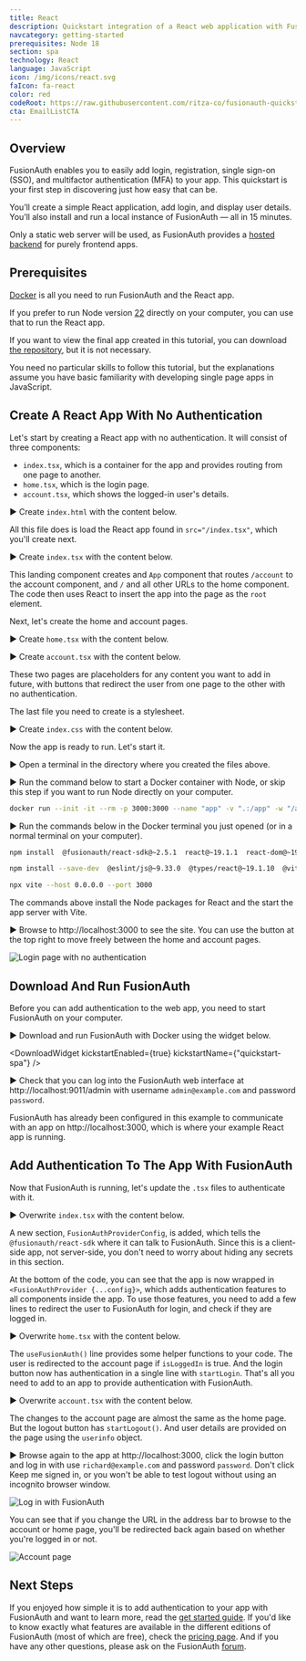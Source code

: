 ```yaml
---
title: React
description: Quickstart integration of a React web application with FusionAuth
navcategory: getting-started
prerequisites: Node 18
section: spa
technology: React
language: JavaScript
icon: /img/icons/react.svg
faIcon: fa-react
color: red
codeRoot: https://raw.githubusercontent.com/ritza-co/fusionauth-quickstart-javascript-react-web/draft_overhaulReactQuickstart
cta: EmailListCTA
---
```



## Overview

FusionAuth enables you to easily add login, registration, single sign-on (SSO), and multifactor authentication (MFA) to your app. This quickstart is your first step in discovering just how easy that can be.

You’ll create a simple React application, add login, and display user details. You’ll also install and run a local instance of FusionAuth — all in 15 minutes.

Only a static web server will be used, as FusionAuth provides a [hosted backend](https://fusionauth.io/docs/apis/hosted-backend) for purely frontend apps.

## Prerequisites

[Docker](https://www.docker.com) is all you need to run FusionAuth and the React app.

If you prefer to run Node version [22](https://nodejs.org/en) directly on your computer, you can use that to run the React app.

If you want to view the final app created in this tutorial, you can download [the repository](https://github.com/ritza-co/fusionauth-quickstart-javascript-react-web/draft_overhaulReactQuickstart), but it is not necessary.

You need no particular skills to follow this tutorial, but the explanations assume you have basic familiarity with developing single page apps in JavaScript.

## Create A React App With No Authentication

Let's start by creating a React app with no authentication. It will consist of three components:
- `index.tsx`, which is a container for the app and provides routing from one page to another.
- `home.tsx`, which is the login page.
- `account.tsx`, which shows the logged-in user's details.

▶️ Create `index.html` with the content below.

<RemoteCode url="https://raw.githubusercontent.com/ritza-co/fusionauth-quickstart-javascript-react-web/draft_overhaulReactQuickstart/1_noAuthentication/index.html" lang="tsx"/>

All this file does is load the React app found in `src="/index.tsx"`, which you'll create next.

▶️ Create `index.tsx` with the content below.

<RemoteCode url="https://raw.githubusercontent.com/ritza-co/fusionauth-quickstart-javascript-react-web/draft_overhaulReactQuickstart/1_noAuthentication/index.tsx" lang="tsx"/>

This landing component creates and `App` component that routes `/account` to the account component, and `/` and all other URLs to the home component. The code then uses React to insert the app into the page as the `root` element.

Next, let's create the home and account pages.

▶️ Create `home.tsx` with the content below.

<RemoteCode url="https://raw.githubusercontent.com/ritza-co/fusionauth-quickstart-javascript-react-web/draft_overhaulReactQuickstart/1_noAuthentication/home.tsx" lang="tsx"/>

▶️ Create `account.tsx` with the content below.

<RemoteCode url="https://raw.githubusercontent.com/ritza-co/fusionauth-quickstart-javascript-react-web/draft_overhaulReactQuickstart/1_noAuthentication/account.tsx" lang="tsx"/>

These two pages are placeholders for any content you want to add in future, with buttons that redirect the user from one page to the other with no authentication.

The last file you need to create is a stylesheet.

▶️ Create `index.css` with the content below.

<RemoteCode url="https://raw.githubusercontent.com/ritza-co/fusionauth-quickstart-javascript-react-web/draft_overhaulReactQuickstart/1_noAuthentication/index.css" lang="css"/>

Now the app is ready to run. Let's start it.

▶️ Open a terminal in the directory where you created the files above.

▶️ Run the command below to start a Docker container with Node, or skip this step if you want to run Node directly on your computer.

```sh
docker run --init -it --rm -p 3000:3000 --name "app" -v ".:/app" -w "/app" node:22.18-alpine3.21 sh
```

▶️ Run the commands below in the Docker terminal you just opened (or in a normal terminal on your computer).

```sh
npm install  @fusionauth/react-sdk@~2.5.1  react@~19.1.1  react-dom@~19.1.1  react-router-dom@~7.8.1

npm install --save-dev  @eslint/js@~9.33.0  @types/react@~19.1.10  @vitejs/plugin-react@~5.0.1  eslint@~9.33.0  typescript@~5.9.2  typescript-eslint@~8.40.0  vite@~7.1.3

npx vite --host 0.0.0.0 --port 3000
```

The commands above install the Node packages for React and the start the app server with Vite.

▶️ Browse to http://localhost:3000 to see the site. You can use the button at the top right to move freely between the home and account pages.

![Login page with no authentication](../../../public/img/quickstarts/quickstart-javascript-react-web/login.webp)

## Download And Run FusionAuth

Before you can add authentication to the web app, you need to start FusionAuth on your computer.

▶️ Download and run FusionAuth with Docker using the widget below.

<DownloadWidget kickstartEnabled={true} kickstartName={"quickstart-spa"} />

▶️ Check that you can log into the FusionAuth web interface at http://localhost:9011/admin with username `admin@example.com` and password `password`.

FusionAuth has already been configured in this example to communicate with an app on http://localhost:3000, which is where your example React app is running.

## Add Authentication To The App With FusionAuth

Now that FusionAuth is running, let's update the `.tsx` files to authenticate with it.

▶️ Overwrite `index.tsx` with the content below.

<RemoteCode url="https://raw.githubusercontent.com/ritza-co/fusionauth-quickstart-javascript-react-web/draft_overhaulReactQuickstart/2_withAuthentication/index.tsx" lang="tsx"/>

A new section, `FusionAuthProviderConfig`, is added, which tells the `@fusionauth/react-sdk` where it can talk to FusionAuth. Since this is a client-side app, not server-side, you don't need to worry about hiding any secrets in this section.

At the bottom of the code, you can see that the app is now wrapped in `<FusionAuthProvider {...config}>`, which adds authentication features to all components inside the app. To use those features, you need to add a few lines to redirect the user to FusionAuth for login, and check if they are logged in.

▶️ Overwrite `home.tsx` with the content below.

<RemoteCode url="https://raw.githubusercontent.com/ritza-co/fusionauth-quickstart-javascript-react-web/draft_overhaulReactQuickstart/2_withAuthentication/home.tsx" lang="tsx"/>

The `useFusionAuth()` line provides some helper functions to your code. The user is redirected to the account page if `isLoggedIn` is true. And the login button now has authentication in a single line with `startLogin`. That's all you need to add to an app to provide authentication with FusionAuth.

▶️ Overwrite `account.tsx` with the content below.

<RemoteCode url="https://raw.githubusercontent.com/ritza-co/fusionauth-quickstart-javascript-react-web/draft_overhaulReactQuickstart/2_withAuthentication/account.tsx" lang="tsx"/>

The changes to the account page are almost the same as the home page. But the logout button has `startLogout()`. And user details are provided on the page using the `userinfo` object.

▶️ Browse again to the app at http://localhost:3000, click the login button and log in with use `richard@example.com` and password `password`. Don't click <InlineUIElement>Keep me signed in</InlineUIElement>, or you won't be able to test logout without using an incognito browser window.

![Log in with FusionAuth](../../../public/img/quickstarts/quickstart-javascript-react-web/fa.webp)

You can see that if you change the URL in the address bar to browse to the account or home page, you'll be redirected back again based on whether you're logged in or not.

![Account page](../../../public/img/quickstarts/quickstart-javascript-react-web/account.webp)

## Next Steps

If you enjoyed how simple it is to add authentication to your app with FusionAuth and want to learn more, read the [get started guide](/docs/get-started). If you'd like to know exactly what features are available in the different editions of FusionAuth (most of which are free), check the [pricing page](https://fusionauth.io/pricing). And if you have any other questions, please ask on the FusionAuth [forum](https://fusionauth.io/community/forum).
